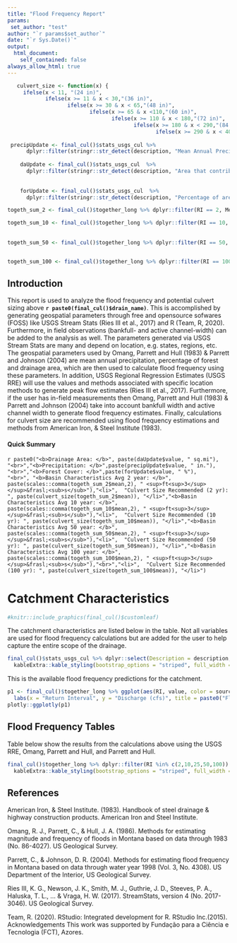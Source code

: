 ```yaml
---
title: "Flood Frequency Report"
params: 
 set_author: "test" 
author: "`r params$set_author`"
date: "`r Sys.Date()`"
output: 
  html_document:
    self_contained: false
always_allow_html: true
---
```


```r

   culvert_size <- function(x) {
     ifelse(x < 11, "(24 in)", 
            ifelse(x >= 11 & x < 30,"(36 in)", 
                   ifelse(x >= 30 & x < 65,"(48 in)",
                          ifelse(x >= 65 & x <110,"(60 in)",
                                 ifelse(x >= 110 & x < 180,"(72 in)",
                                        ifelse(x >= 180 & x < 290,"(84 in)",
                                               ifelse(x >= 290 & x < 400,"(96 in)","(Bridge or Big Culvert!)")))))))}
   
 precipUpdate <- final_cul()$stats_usgs_cul %>% 
      dplyr::filter(stringr::str_detect(description, "Mean Annual Precip"))
    
    daUpdate <- final_cul()$stats_usgs_cul  %>% 
      dplyr::filter(stringr::str_detect(description, "Area that contributes flow to a point on a stream"))
    
    
    forUpdate <- final_cul()$stats_usgs_cul  %>% 
      dplyr::filter(stringr::str_detect(description, "Percentage of area covered by forest"))

togeth_sum_2 <- final_cul()$together_long %>% dplyr::filter(RI == 2, Method == "basin_char")%>% dplyr::summarise(mean = mean(value, na.rm = TRUE))

togeth_sum_10 <- final_cul()$together_long %>% dplyr::filter(RI == 10, Method == "basin_char")%>% dplyr::summarise(mean = mean(value, na.rm = TRUE))
    
          
togeth_sum_50 <- final_cul()$together_long %>% dplyr::filter(RI == 50, Method == "basin_char")%>% dplyr::summarise(mean = mean(value, na.rm = TRUE))


togeth_sum_100 <- final_cul()$together_long %>% dplyr::filter(RI == 100, Method == "basin_char") %>% dplyr::summarise(mean = mean(value, na.rm = TRUE))
```

## Introduction

This report is used to analyze the flood frequency and potential culvert sizing above <b>`r paste0(final_cul()$drain_name)`</b>. This is accomplished by generating geospatial parameters through free and opensource sofwares (FOSS) like USGS Stream Stats (Ries III et al., 2017) and R (Team, R, 2020). Furthermore, in field observations (bankfull- and active channel-width) can be added to the analysis as well. The parameters generated via USGS Stream Stats are many and depend on location, e.g. states, regions, etc. The geospatial parameters used by Omang, Parrett and Hull (1983) & Parrett and Johnson (2004) are mean annual precipitation, percentage of forest and drainage area, which are then used to calculate flood frequency using these parameters. In addition,  USGS Regional Regression Estimates (USGS RRE) will use the values and methods associated with specific location methods to generate peak flow estimates (Ries III et al., 2017). Furthermore, if the user has in-field measurements then Omang, Parrett and Hull (1983) & Parrett and Johnson (2004) take into account bankfull width and active channel width to generate flood frequency estimates. Finally, calculations for culvert size are recommended using flood frequency estimations and methods from American Iron, & Steel Institute (1983).

#### Quick Summary

 `r paste0("<b>Drainage Area: </b>", paste(daUpdate$value, " sq.mi"),
          "<br>","<b>Precipitation: </b>",paste(precipUpdate$value, " in."),
          "<br>","<b>Forest Cover: </b>",paste(forUpdate$value, " %"),
          "<br>", "<b>Basin Characteristics Avg 2 year: </b>", paste(scales::comma(togeth_sum_2$mean,2), " <sup>ft<sup>3</sup></sup>&frasl;<sub>s</sub>"),"<li>",  "Culvert Size Recommended (2 yr): ", paste(culvert_size(togeth_sum_2$mean)), "</li>","<b>Basin Characteristics Avg 10 year: </b>", paste(scales::comma(togeth_sum_10$mean,2), " <sup>ft<sup>3</sup></sup>&frasl;<sub>s</sub>"),"<li>",  "Culvert Size Recommended (10 yr): ", paste(culvert_size(togeth_sum_10$mean)), "</li>","<b>Basin Characteristics Avg 50 year: </b>", paste(scales::comma(togeth_sum_50$mean,2), " <sup>ft<sup>3</sup></sup>&frasl;<sub>s</sub>"),"<li>",  "Culvert Size Recommended (50 yr): ", paste(culvert_size(togeth_sum_50$mean)), "</li>","<b>Basin Characteristics Avg 100 year: </b>", paste(scales::comma(togeth_sum_100$mean,2), " <sup>ft<sup>3</sup></sup>&frasl;<sub>s</sub>"),"<br>","<li>",  "Culvert Size Recommended (100 yr): ", paste(culvert_size(togeth_sum_100$mean)), "</li>")`



# Catchment Characteristics


```r
#knitr::include_graphics(final_cul()$customleaf)
```

The catchment characteristics are listed below in the table. Not all variables are used for flood frequency calculations but are added for the user to help capture the entire scope of the drainage. 

```r

final_cul()$stats_usgs_cul %>% dplyr::select(Description = description, Code = code, Unit = unit, Value = value) %>% kableExtra::kable(caption = paste0("Catchment Characteristics above selected point at ", final_cul()$drain_name)) %>%
  kableExtra::kable_styling(bootstrap_options = "striped", full_width = F)
```

This is the available flood frequency predictions for the catchment. 



```r
p1 <- final_cul()$together_long %>% ggplot(aes(RI, value, color = source)) + geom_point() + geom_line() +
  labs(x = "Return Interval", y = "Discharge (cfs)", title = paste0("Flood Frequency Estimates for ", final_cul()$drain_name)) + theme_bw() + facet_wrap(~Method)
plotly::ggplotly(p1)
```

## Flood Frequency Tables

Table below show the results from the calculations above using the USGS RRE, Omang, Parrett and Hull, and Parrett and Hull.

```r
final_cul()$together_long %>% dplyr::filter(RI %in% c(2,10,25,50,100)) %>% dplyr::select(`Return Interval` = ReturnInterval,Source = source, Method, Value = value, Size) %>% kableExtra::kable() %>%
  kableExtra::kable_styling(bootstrap_options = "striped", full_width = F)
```




## References

American Iron, & Steel Institute. (1983). Handbook of steel drainage & highway construction products. American Iron and Steel Institute.

Omang, R. J., Parrett, C., & Hull, J. A. (1986). Methods for estimating magnitude and frequency of floods in Montana based on data through 1983 (No. 86-4027). US Geological Survey.

Parrett, C., & Johnson, D. R. (2004). Methods for estimating flood frequency in Montana based on data through water year 1998 (Vol. 3, No. 4308). US Department of the Interior, US Geological Survey.

Ries III, K. G., Newson, J. K., Smith, M. J., Guthrie, J. D., Steeves, P. A., Haluska, T. L., ... & Vraga, H. W. (2017). StreamStats, version 4 (No. 2017-3046). US Geological Survey.

Team, R. (2020). RStudio: Integrated development for R. RStudio Inc.(2015). Acknowledgements This work was supported by Fundação para a Ciência e Tecnologia (FCT), Azores.
